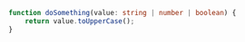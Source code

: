 ```typescript
function doSomething(value: string | number | boolean) {
    return value.toUpperCase();
}
```
